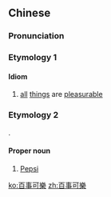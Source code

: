 {{also|百事可乐}}
==Chinese==
{{zh-forms|s=百事可乐|type=22}}

===Pronunciation===
{{zh-pron
|m=bǎishì kělè
|c=baak3 si6 ho2 lok6
|cat=id,pn
}}

===Etymology 1===

====Idiom====
{{zh-idiom}}

# {{lb|zh|literary}} [[all]] [[thing]]s are [[pleasurable]]

===Etymology 2===
{{zh-psm|[[Pepsi]] [[cola]]}}.

====Proper noun====
{{zh-proper noun}}

# [[Pepsi]]

{{zh-cat|Beverages}}

[[ko:百事可樂]]
[[zh:百事可樂]]